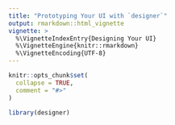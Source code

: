 ```yaml
---
title: "Prototyping Your UI with `designer`"
output: rmarkdown::html_vignette
vignette: >
  %\VignetteIndexEntry{Designing Your UI}
  %\VignetteEngine{knitr::rmarkdown}
  %\VignetteEncoding{UTF-8}
---
```


```r
knitr::opts_chunk$set(
  collapse = TRUE,
  comment = "#>"
)
```

```r
library(designer)
```

